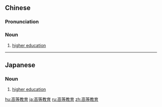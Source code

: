 ==Chinese==
{{zh-forms|type=22}}

===Pronunciation===
{{zh-pron
|m=gāoděng jiàoyù
|c=gou1 dang2 gaau3 juk6
|cat=n
}}

===Noun===
{{zh-noun}}

# [[higher education]]

----

==Japanese==
{{ja-kanjitab|こう|とう|きょう|いく}}

===Noun===
{{ja-noun|こうとう きょういく}}

# [[higher education]]

[[hu:高等教育]]
[[ja:高等教育]]
[[ru:高等教育]]
[[zh:高等教育]]